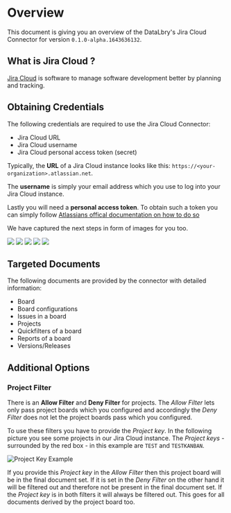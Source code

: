 # Overview

This document is giving you an overview of the DataLbry's Jira Cloud Connector for version `0.1.0-alpha.1643636132`.

## What is Jira Cloud ?

[Jira Cloud](https://www.atlassian.com/software/jira) is software to manage software development better by planning and tracking.

## Obtaining Credentials

The following credentials are required to use the Jira Cloud Connector:

- Jira Cloud URL
- Jira Cloud username
- Jira Cloud personal access token (secret)

Typically, the **URL** of a Jira Cloud instance looks like this: `https://<your-organization>.atlassian.net`.

The **username** is simply your email address which you use to log into your Jira Cloud instance.

Lastly you will need a  **personal access token**. To obtain such a token you can simply follow [Atlassians offical
documentation on how to do so](https://support.atlassian.com/atlassian-account/docs/manage-api-tokens-for-your-atlassian-account/)

We have captured the next steps in form of images for you too.

![](img/API_TOKEN_00.png)
![](img/API_TOKEN_01.png)
![](img/API_TOKEN_02.png)
![](img/API_TOKEN_03.png)
![](img/API_TOKEN_04.png)

## Targeted Documents

The following documents are provided by the connector with detailed information:

- Board
- Board configurations
- Issues in a board
- Projects
- Quickfilters of a board
- Reports of a board
- Versions/Releases


## Additional Options

### Project Filter

There is an **Allow Filter** and **Deny Filter** for projects. The *Allow Filter* lets only pass project boards
which you configured and accordingly the *Deny Filter* does not let the project boards pass which you configured.

To use these filters you have to provide the *Project key*. In the following picture you see some projects in our
Jira Cloud instance. The *Project keys* - surrounded by the red box - in this example are `TEST` and `TESTKANBAN`.

![](img/PROJECT_KEY.png "Project Key Example")

If you provide this *Project key* in the *Allow Filter* then this project board will be in the final document set.
If it is set in the *Deny Filter* on the other hand it will be filtered out and therefore not be present in the
final document set. If the *Project key* is in both filters it will always be filtered out. This goes for all documents
derived by the project board too.
